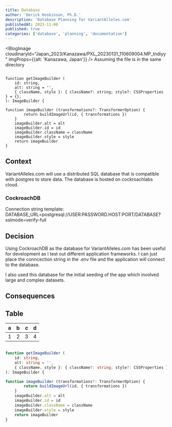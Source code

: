 ```yaml
---
title: Database
author: 'Derick Hoskinson, Ph.D.'
description: 'Database Planning for VariantAlleles.com'
publishedAt: 2023-11-06
published: true
categories: ['database', 'planning', 'documentation']
---
```

<BlogImage
  cloudinaryId="Japan_2023/Kanazawa/PXL_20230131_110609004.MP_tndiyy"
  imgProps={{alt: 'Kanazawa, Japan'}}
/>
Assuming the file is in the same directory



```tsx

function getImageBuilder (
    id: string,
    alt: string = '',
    { className, style }: { className?: string; style?: CSSProperties } = {},
): ImageBuilder {

function imageBuilder (transformations?: TransformerOption) {
        return buildImageUrl(id, { transformations })
    }
    imageBuilder.alt = alt
    imageBuilder.id = id
    imageBuilder.className = className
    imageBuilder.style = style
    return imageBuilder
}

```

## Context

VariantAlleles.com will use a distributed SQL database that is compatible with postgres to store data. The database is hosted on cockroachlabs cloud.

### CockroachDB

Connection string template:
DATABASE_URL=postgresql://USER:PASSWORD.HOST:PORT/DATABASE?sslmode=verify-full


## Decision

Using CockroachDB as the database for VariantAlleles.com has been useful for development as I test out different application frameworks. I can just place the conncection string in the .env file and the application will connect to the database.

I also used this database for the initial seeding of the app which involved large and complex datasets.

## Consequences

## Table

| a | b  |  c |  d  |
| - | :- | -: | :-: |
| 1 | 2  |  3 |  4  |


```ts

function getImageBuilder (
    id: string,
    alt: string = '',
    { className, style }: { className?: string; style?: CSSProperties } = {},
): ImageBuilder {

function imageBuilder (transformations?: TransformerOption) {
        return buildImageUrl(id, { transformations })
    }
    imageBuilder.alt = alt
    imageBuilder.id = id
    imageBuilder.className = className
    imageBuilder.style = style
    return imageBuilder
}

```